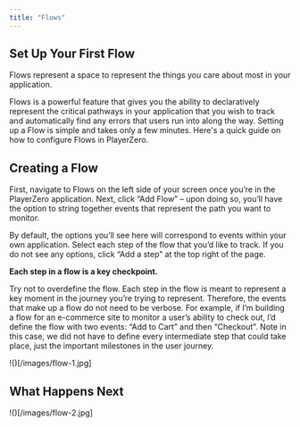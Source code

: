```yaml
---
title: "Flows"
---
```


## Set Up Your First Flow

Flows represent a space to represent the things you care about most in your application. 

Flows is a powerful feature that gives you the ability to declaratively represent the critical pathways in your application that you wish to track and automatically find any errors that users run into along the way. Setting up a Flow is simple and takes only a few minutes. Here's a quick guide on how to configure Flows in PlayerZero.

## Creating a Flow

First, navigate to Flows on the left side of your screen once you’re in the PlayerZero application. Next, click “Add Flow” – upon doing so, you’ll have the option to string together events that represent the path you want to monitor.

By default, the options you’ll see here will correspond to events within your own application. Select each step of the flow that you’d like to track. If you do not see any options, click “Add a step” at the top right of the page. 

<Info>

**Each step in a flow is a key checkpoint.**

Try not to overdefine the flow. Each step in the flow is meant to represent a key moment in the journey you’re trying to represent. Therefore, the events that make up a flow do not need to be verbose. For example, if I’m building a flow for an e-commerce site to monitor a user’s ability to check out, I’d define the flow with two events: “Add to Cart” and then “Checkout”. Note in this case, we did not have to define every intermediate step that could take place, just the important milestones in the user journey. 

</Info>

!()[/images/flow-1.jpg]

## What Happens Next

!()[/images/flow-2.jpg]
